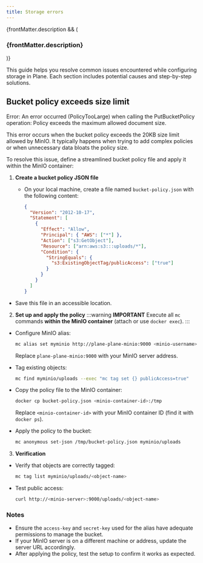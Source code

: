 ```yaml
---
title: Storage errors
---
```


{frontMatter.description && (

<h3 className="description">{frontMatter.description}</h3>
)}

This guide helps you resolve common issues encountered while configuring storage
in Plane. Each section includes potential causes and step-by-step solutions.

## Bucket policy exceeds size limit

<div style={{ color: "red" }}>
  Error: An error occurred (PolicyTooLarge) when calling the PutBucketPolicy operation: Policy exceeds the maximum
  allowed document size.
</div>

This error occurs when the bucket policy exceeds the 20KB size limit allowed by
MinIO. It typically happens when trying to add complex policies or when
unnecessary data bloats the policy size.

To resolve this issue, define a streamlined bucket policy file and apply it
within the MinIO container:

1. **Create a bucket policy JSON file**
   - On your local machine, create a file named `bucket-policy.json` with the
     following content:

     ```json
     {
       "Version": "2012-10-17",
       "Statement": [
         {
           "Effect": "Allow",
           "Principal": { "AWS": ["*"] },
           "Action": ["s3:GetObject"],
           "Resource": ["arn:aws:s3:::uploads/*"],
           "Condition": {
             "StringEquals": {
               "s3:ExistingObjectTag/publicAccess": ["true"]
             }
           }
         }
       ]
     }
     ```

- Save this file in an accessible location.

2. **Set up and apply the policy**
   :::warning
   **IMPORTANT**
   Execute all `mc` commands **within the MinIO container** (attach or use `docker exec`).
   :::

- Configure MinIO alias:

  ```bash
  mc alias set myminio http://plane-plane-minio:9000 <minio-username> <minio-password>
  ```

  Replace `plane-plane-minio:9000` with your MinIO server address.

- Tag existing objects:

  ```bash
  mc find myminio/uploads --exec "mc tag set {} publicAccess=true"
  ```

- Copy the policy file to the MinIO container:

  ```bash
  docker cp bucket-policy.json <minio-container-id>:/tmp
  ```

  Replace `<minio-container-id>` with your MinIO container ID (find it with `docker ps`).

- Apply the policy to the bucket:
  ```bash
  mc anonymous set-json /tmp/bucket-policy.json myminio/uploads
  ```

3. **Verification**

- Verify that objects are correctly tagged:
  ```bash
  mc tag list myminio/uploads/<object-name>
  ```
- Test public access:
  ```bash
  curl http://<minio-server>:9000/uploads/<object-name>
  ```

### Notes

- Ensure the `access-key` and `secret-key` used for the alias have adequate
  permissions to manage the bucket.
- If your MinIO server is on a different machine or address, update the server
  URL accordingly.
- After applying the policy, test the setup to confirm it works as expected.
